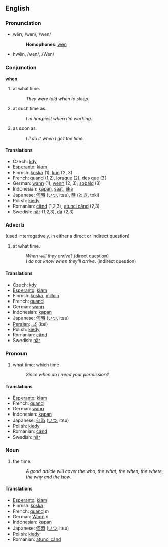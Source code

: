 ==English==
===Pronunciation===
*wĕn, /wen/, /wen/
*:'''Homophones''': [[wen]]
*hwĕn, /ʍen/, /Wen/

===Conjunction===
'''when'''
#at what time.
#:''They were told when to sleep''.
#at such time as.
#:''I'm happiest when I'm working''.
#as soon as.
#:''I'll do it when I get the time''.

==== Translations ====
*Czech: [[kdy]]
*[[Esperanto]]: [[kiam]]
*Finnish: [[koska]] (1), [[kun]] (2, 3)
*French: [[quand]] (1,2), [[lorsque]] (2), [[dès que]] (3)
*German: [[wann]] (1), [[wenn]] (2, 3), [[sobald]] (3)
*Indonesian: [[kapan]], [[saat]], [[jika]]
*Japanese: [[何時]] ([[いつ]], itsu), [[時]] ([[とき]], toki)
*Polish: [[kiedy]]
*Romanian: [[când]] (1,2,3), [[atunci când]] (2,3)
*Swedish: [[när]] (1,2,3), [[då]] (2,3)

===Adverb===
(used interrogatively, in either a direct or indirect question)
#at what time.
#:''When will they arrive''? (direct question)
#:''I do not know when they'll arrive''. (indirect question)

==== Translations ====
*Czech: [[kdy]]
*[[Esperanto]]: [[kiam]]
*Finnish: [[koska]], [[milloin]]
*French: [[quand]]
*German: [[wann]]
*Indonesian: [[kapan]]
*Japanese: [[何時]] ([[いつ]], itsu)
*[[Persian]]: [[كَی]] (kei)
*Polish: [[kiedy]]
*Romanian: [[când]]
*Swedish: [[när]]

===Pronoun===
#what time; which time
#:''Since when do I need your permission?''

==== Translations ====
*[[Esperanto]]: [[kiam]]
*French: [[quand]]
*German: [[wann]]
*Indonesian: [[kapan]]
*Japanese: [[何時]] ([[いつ]], itsu)
*Polish: [[kiedy]]
*Romanian: [[când]] 
*Swedish: [[när]]

===Noun===
#the time.
#:''A good article will cover the who, the what, the when, the where, the why and the how''.

==== Translations ====
*[[Esperanto]]: [[kiam]]
*Finnish: [[koska]]
*French: [[quand]] ''m''
*German: [[Wann]] ''n''
*Indonesian: [[kapan]]
*Japanese: [[何時]] ([[いつ]], itsu)
*Polish: [[kiedy]]
*Romanian: [[atunci când]]